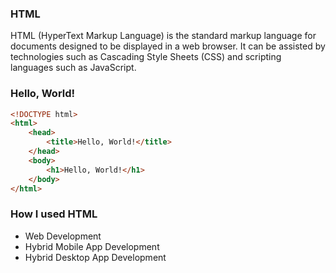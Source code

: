 
### HTML

HTML (HyperText Markup Language) is the standard markup language for documents designed to be displayed in a web
browser. It can be assisted by technologies such as Cascading Style Sheets (CSS) and scripting languages such as
JavaScript.

### Hello, World!

```html
<!DOCTYPE html>
<html>
	<head>
		<title>Hello, World!</title>
	</head>
	<body>
		<h1>Hello, World!</h1>
	</body>
</html>
```

### How I used HTML

-   Web Development
-   Hybrid Mobile App Development
-   Hybrid Desktop App Development

<SoloLearn id={id} />
